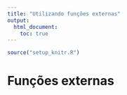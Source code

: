 ```yaml
---
title: "Utilizando funções externas"
output:
  html_document:
    toc: true
---
```


```r
source("setup_knitr.R")
```

# Funções externas
